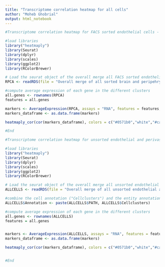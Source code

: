 ---
title: "Transcriptome correlation heatmap for all cells"
author: "Moheb Ghobrial"
output: html_notebook
---


```{r}
#Transcriptome correlation heatmap for FACS sorted endothelial cells - Extended Data Figure 1f

#load libraries 
library("heatmaply")
library(Seurat)
library(dplyr)
library(scales)
library(ggplot2)
library(RColorBrewer)

# Load the seurat object of the overall merge all FACS sorted endothelial cells
RPCA <- readRDS(file = "Overall merge of all sorted brain and peripehry endothelial cells_seurat object.rds")

#compute average expression of each gene in the different clusters
all.genes <- rownames(RPCA)
features = all.genes

markers <- AverageExpression(RPCA, assays = "RNA", features = features, return.seurat = FALSE, group.by = "PATH", add.ident = NULL, slot = "data", verbose = TRUE)
markers_dataframe <- as.data.frame(markers)

heatmaply_cor(cor(markers_dataframe), colors = c("#0571b0","white","#ca0020"),scale = "row", k_col = 3,k_row = 3, dendrogram = ("both"),limits = c(0.5, 1))

#End 
```


```{r}
#Transcriptome correlation heatmap for unsorted endothelial and perivascular cells - Supplementary Figure 2g

#load libraries 
library("heatmaply")
library(Seurat)
library(dplyr)
library(scales)
library(ggplot2)
library(RColorBrewer)

# Load the seurat object of the overall merge all unsorted endothelial and perivascular cells
ALLCELLS <- readRDS(file = "Overall merge of all unsorted endothelial and perivascular cells_seurat object.rds")

#combine the cell annotation ("Cellclusters") and the entity annotation ("PATH") metadata columns
ALLCELLS$Annotation <- paste(ALLCELLS$PATH, ALLCELLS$Cellclusters)

#compute average expression of each gene in the different clusters
all.genes <- rownames(ALLCELLS)
features = all.genes


markers <- AverageExpression(ALLCELLS, assays = "RNA", features = features, return.seurat = FALSE, group.by = "Annotation", add.ident = NULL, slot = "data", verbose = TRUE)
markers_dataframe <- as.data.frame(markers)

heatmaply_cor(cor(markers_dataframe), colors = c("#0571b0","white","#ca0020"),scale = "none", k_col = 18,k_row = 18, fontsize_row = 7,fontsize_col = 7,limits = c(0, 1))%>% layout(width=1400, height = 1000)


#End 
```
